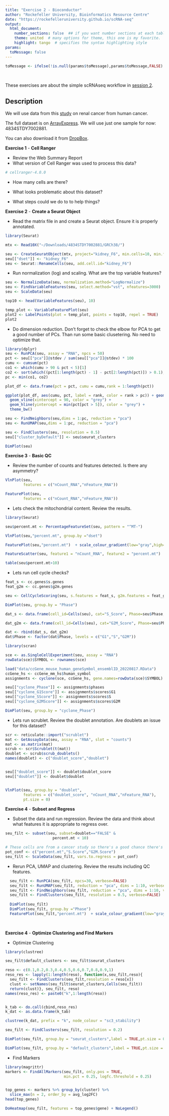 ```yaml
---
title: "Exercise 2 - Bioconductor"
author: "Rockefeller University, Bioinformatics Resource Centre"
date: "https://rockefelleruniversity.github.io/scRNA-seq"
output: 
  html_document:
    number_sections: false  ## if you want number sections at each table header
    theme: united  # many options for theme, this one is my favorite.
    highlight: tango  # specifies the syntax highlighting style
params:
  toMessage: false    
---
```


```r
toMessage <- ifelse(!is.null(params$toMessage),params$toMessage,FALSE)


```

<p>&nbsp;</p>
These exercises are about the simple scRNAseq workflow in [session 2](https://rockefelleruniversity.github.io/https://rockefelleruniversity.github.io/SingleCell_Bootcamp/). 

## Description

We will use data from this [study](https://www.science.org/doi/10.1126/science.aat1699) on renal cancer from human cancer. 

The full dataset is on [ArrayExpress](https://www.ebi.ac.uk/biostudies/arrayexpress/studies/E-MTAB-7407). We will use just one sample for now: 4834STDY7002881.

You can also download it from [DropBox](https://www.dropbox.com/scl/fo/1k4y3fvfbissu1vds5kru/AN-CDAVfqa7H5pJT4wCchj0?rlkey=xi9fvilmqjt5j5er73cbocnui&st=zwlvcf6e&dl=0). 

**Exercise 1** - **Cell Ranger**

- Review the Web Summary Report
- What version of Cell Ranger was used to process this data?
```r
# cellranger-4.0.0
```
- How many cells are there?

- What looks problematic about this dataset?

- What steps could we do to to help things?


**Exercise 2** - **Create a Seurat Object**

- Read the matrix file in and create a Seurat object. Ensure it is properly annotated. 
```r
library(Seurat)

mtx <- Read10X("~/Downloads/4834STDY7002881/GRCh38/")

seu <- CreateSeuratObject(mtx, project="kidney_F6", min.cells=10, min.features=200)
seu[["dset"]] <- "kidney_F6"
seu <- Seurat::RenameCells(seu, add.cell.id="kidney_F6")

```

- Run normalization (log) and scaling. What are the top variable features?

```r

seu <- NormalizeData(seu, normalization.method="LogNormalize")
seu <- FindVariableFeatures(seu, select.method="vst", nfeatures=3000)
seu <- ScaleData(seu)

top10 <- head(VariableFeatures(seu), 10)

temp_plot <- VariableFeaturePlot(seu)
plot2 <- LabelPoints(plot = temp_plot, points = top10, repel = TRUE)
plot2
```

- Do dimension reduction. Don't forget to check the elbow for PCA to get a good number of PCs. Than run some basic clusetering. No need to optimize that. 

```r

library(dplyr)
seu <- RunPCA(seu, assay = "RNA", npcs = 50)
pct <- seu[["pca"]]@stdev / sum(seu[["pca"]]@stdev) * 100
cumu <- cumsum(pct)
co1 <- which(cumu > 90 & pct < 5)[1]
co2 <- sort(which((pct[1:length(pct) - 1] - pct[2:length(pct)]) > 0.1), decreasing = T)[1] + 1
pc <- min(co1, co2)

plot_df <- data.frame(pct = pct, cumu = cumu,rank = 1:length(pct))

ggplot(plot_df, aes(cumu, pct, label = rank, color = rank > pc)) + geom_text() +
  geom_vline(xintercept = 90, color = "grey") +
  geom_hline(yintercept = min(pct[pct > 5]), color = "grey") +
  theme_bw()

seu <- FindNeighbors(seu,dims = 1:pc, reduction = "pca")
seu <- RunUMAP(seu,dims = 1:pc, reduction = "pca")

seu <- FindClusters(seu, resolution = 0.5)
seu[["cluster_byDefault"]] <- seu$seurat_clusters

DimPlot(seu)
```


**Exercise 3** - **Basic QC**

- Review the number of counts and features detected. Is there any asymmetry?

```r

VlnPlot(seu,
        features = c("nCount_RNA","nFeature_RNA"))

FeaturePlot(seu,
        features = c("nCount_RNA","nFeature_RNA"))

```

- Lets check the mitochondrial content. Review the results. 

```r
library(Seurat)

seu$percent.mt <- PercentageFeatureSet(seu, pattern = "^MT-")

VlnPlot(seu,"percent.mt", group.by ="dset")

FeaturePlot(seu,"percent.mt")  + scale_colour_gradient(low="gray",high="blue")

FeatureScatter(seu, feature1 = "nCount_RNA", feature2 = "percent.mt")

table(seu$percent.mt>10)
```

- Lets run cell cycle checks?

```r
feat_s <- cc.genes$s.genes
feat_g2m <- cc.genes$g2m.genes

seu <- CellCycleScoring(seu, s.features = feat_s, g2m.features = feat_g2m)

DimPlot(seu, group.by = "Phase")

dat_s <- data.frame(cell_id=Cells(seu), cat="S_Score", Phase=seu$Phase, score=seu$S.Score)

dat_g2m <- data.frame(cell_id=Cells(seu), cat="G2M_Score", Phase=seu$Phase, score=seu$G2M.Score)

dat <- rbind(dat_s, dat_g2m)
dat$Phase <- factor(dat$Phase, levels = c("G1","S","G2M"))

library(scran)

sce <- as.SingleCellExperiment(seu, assay = "RNA")
rowData(sce)$SYMBOL <- rownames(sce)

load("data/ccGene_mouse_human_geneSymbol_ensemblID_20220817.RData")
ccGene_hs <- ccGene_mm_hs$human_symbol
assignments <- cyclone(sce, ccGene_hs, gene.names=rowData(sce)$SYMBOL)

seu[["cyclone_Phase"]] <- assignments$phases
seu[["cyclone_G1Score"]] <- assignments$scores$G1
seu[["cyclone_SScore"]] <- assignments$scores$S
seu[["cyclone_G2MScore"]] <- assignments$scores$G2M

DimPlot(seu, group.by = "cyclone_Phase")

```

- Lets run scrublet. Review the doublet annotation. Are doublets an issue for this dataset?

```R
scr <- reticulate::import("scrublet")
mat <- GetAssayData(seu, assay = "RNA", slot = "counts")
mat <- as.matrix(mat)
scrub <- scr$Scrublet(t(mat))
doublet <- scrub$scrub_doublets()
names(doublet) <- c("doublet_score","doublet")


seu[["doublet_score"]] <- doublet$doublet_score
seu[["doublet"]] <- doublet$doublet


VlnPlot(seu, group.by = "doublet",
        features = c("doublet_score", "nCount_RNA","nFeature_RNA"),
        pt.size = 0)
```

**Exercise 4** - **Subset and Regress**

- Subset the data and run regression. Review the data and think about what features it is appropriate to regress over.

```r
seu_filt <- subset(seu, subset=doublet=="FALSE" & 
                     percent.mt < 10)

# These cells are from a cancer study so there's a good chance there's a high proportion of cycling cells -> Seurat cell cycle assignment seems good. 
pot_conf <- c("percent.mt","S.Score","G2M.Score")
seu_filt <- ScaleData(seu_filt, vars.to.regress = pot_conf)

```

- Rerun PCA, UMAP and clustering. Review the results including QC features. 

```r
  seu_filt <- RunPCA(seu_filt, npcs=30, verbose=FALSE)
  seu_filt <- RunUMAP(seu_filt, reduction = "pca", dims = 1:10, verbose=FALSE)
  seu_filt <- FindNeighbors(seu_filt, reduction = "pca", dims = 1:10, verbose=FALSE)
  seu_filt <- FindClusters(seu_filt, resolution = 0.5, verbose=FALSE)
  
  DimPlot(seu_filt)
  DimPlot(seu_filt, group.by ="Phase")
  FeaturePlot(seu_filt,"percent.mt")  + scale_colour_gradient(low="gray",high="blue")
  
  
```

**Exercise 4** - **Optimize Clustering and Find Markers**

- Optimize Clustering

```r
library(clustree)

seu_filt$default_clusters <- seu_filt$seurat_clusters

reso <- c(0.1,0.2,0.3,0.4,0.5,0.6,0.7,0.8,0.9,1)
reso_res <- lapply(1:length(reso), function(x,seu_filt,reso){
  seu_filt <- FindClusters(seu_filt,resolution = reso[x])
  clust <- setNames(seu_filt$seurat_clusters,Cells(seu_filt))
  return(clust)}, seu_filt, reso)
names(reso_res) <- paste0("k",1:length(reso))


k_tab <- do.call(cbind,reso_res)
k_dat <- as.data.frame(k_tab)

clustree(k_dat, prefix = "k", node_colour = "sc3_stability")

seu_filt <- FindClusters(seu_filt, resolution = 0.2)

DimPlot(seu_filt, group.by = "seurat_clusters",label = TRUE,pt.size = 0.2) + NoLegend() + ggtitle("Optimized Clusters")

DimPlot(seu_filt, group.by = "default_clusters",label = TRUE,pt.size = 0.2) + NoLegend() + ggtitle("Default Clusters")


```

- Find Markers
```r
library(magrittr)
markers <- FindAllMarkers(seu_filt, only.pos = TRUE,
                          min.pct = 0.25, logfc.threshold = 0.25)


top_genes <- markers %>% group_by(cluster) %>%
  slice_max(n = 2, order_by = avg_log2FC)
head(top_genes)

DoHeatmap(seu_filt, features = top_genes$gene) + NoLegend()
```



